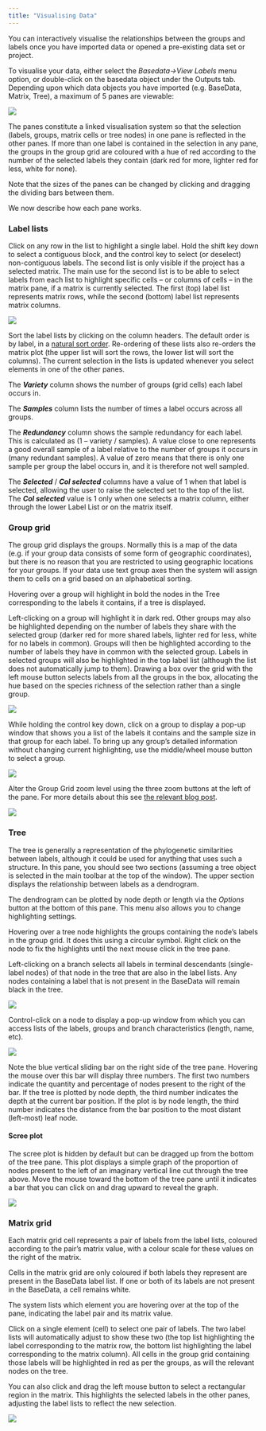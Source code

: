 ```yaml
---
title: "Visualising Data"
---
```


You can interactively visualise the relationships between the groups and labels once you have imported data or opened a pre-existing data set or project.

To visualise your data, either select the *Basedata-\>View Labels* menu option, or double-click on the basedata object under the Outputs tab. Depending upon which data objects you have imported (e.g. BaseData, Matrix, Tree), a maximum of 5 panes are viewable:

![](images/image4.0.png)

The panes constitute a linked visualisation system so that the selection (labels, groups, matrix cells or tree nodes) in one pane is reflected in the other panes. If more than one label is contained in the selection in any pane, the groups in the group grid are coloured with a hue of red according to the number of the selected labels they contain (dark red for more, lighter red for less, white for none).

Note that the sizes of the panes can be changed by clicking and dragging the dividing bars between them.

We now describe how each pane works.

###  Label lists 

Click on any row in the list to highlight a single label. Hold the shift key down to select a contiguous block, and the control key to select (or deselect) non-contiguous labels. The second list is only visible if the project has a selected matrix. The main use for the second list is to be able to select labels from each list to highlight specific cells – or columns of cells – in the matrix pane, if a matrix is currently selected. The first (top) label list represents matrix rows, while the second (bottom) label list represents matrix columns.

![](images/image4.1.png)

Sort the label lists by clicking on the column headers. The default order is by label, in a [natural sort order](https://en.wikipedia.org/wiki/Natural_sort_order). Re-ordering of these lists also re-orders the matrix plot (the upper list will sort the rows, the lower list will sort the columns). The current selection in the lists is updated whenever you select elements in one of the other panes.

The ***Variety*** column shows the number of groups (grid cells) each label occurs in.

The ***Samples*** column lists the number of times a label occurs across all groups.

The ***Redundancy*** column shows the sample redundancy for each label. This is calculated as (1 – variety / samples). A value close to one represents a good overall sample of a label relative to the number of groups it occurs in (many redundant samples). A value of zero means that there is only one sample per group the label occurs in, and it is therefore not well sampled.

The ***Selected*** / ***Col selected*** columns have a value of 1 when that label is selected, allowing the user to raise the selected set to the top of the list. The ***Col selected*** value is 1 only when one selects a matrix column, either through the lower Label List or on the matrix itself.

###  Group grid 

The group grid displays the groups. Normally this is a map of the data (e.g. if your group data consists of some form of geographic coordinates), but there is no reason that you are restricted to using geographic locations for your groups. If your data use text group axes then the system will assign them to cells on a grid based on an alphabetical sorting.

Hovering over a group will highlight in bold the nodes in the Tree corresponding to the labels it contains, if a tree is displayed.

Left-clicking on a group will highlight it in dark red. Other groups may also be highlighted depending on the number of labels they share with the selected group (darker red for more shared labels, lighter red for less, white for no labels in common). Groups will then be highlighted according to the number of labels they have in common with the selected group. Labels in selected groups will also be highlighted in the top label list (although the list does not automatically jump to them). Drawing a box over the grid with the left mouse button selects labels from all the groups in the box, allocating the hue based on the species richness of the selection rather than a single group.

![](images/image4.2.png)

While holding the control key down, click on a group to display a pop-up window that shows you a list of the labels it contains and the sample size in that group for each label. To bring up any group's detailed information without changing current highlighting, use the middle/wheel mouse button to select a group.

![](images/image4.3.png)

Alter the Group Grid zoom level using the three zoom buttons at the left of the pane. For more details about this see [the relevant blog post](https://biodiverse-analysis-software.blogspot.com/2014/10/the-pan-and-zoom-functionality-in.html).

![](images/image4.4.png)

###  Tree 

The tree is generally a representation of the phylogenetic similarities between labels, although it could be used for anything that uses such a structure. In this pane, you should see two sections (assuming a tree object is selected in the main toolbar at the top of the window). The upper section displays the relationship between labels as a dendrogram.

The dendrogram can be plotted by node depth or length via the *Options* button at the bottom of this pane. This menu also allows you to change highlighting settings.

Hovering over a tree node highlights the groups containing the node's labels in the group grid. It does this using a circular symbol. Right click on the node to fix the highlights until the next mouse click in the tree pane.

Left-clicking on a branch selects all labels in terminal descendants (single-label nodes) of that node in the tree that are also in the label lists. Any nodes containing a label that is not present in the BaseData will remain black in the tree.

![](images/image4.5.png)

Control-click on a node to display a pop-up window from which you can access lists of the labels, groups and branch characteristics (length, name, etc).

![](images/image4.6.png)

Note the blue vertical sliding bar on the right side of the tree pane. Hovering the mouse over this bar will display three numbers. The first two numbers indicate the quantity and percentage of nodes present to the right of the bar. If the tree is plotted by node depth, the third number indicates the depth at the current bar position. If the plot is by node length, the third number indicates the distance from the bar position to the most distant (left-most) leaf node.

####  Scree plot 

The scree plot is hidden by default but can be dragged up from the bottom of the tree pane. This plot displays a simple graph of the proportion of nodes present to the left of an imaginary vertical line cut through the tree above. Move the mouse toward the bottom of the tree pane until it indicates a bar that you can click on and drag upward to reveal the graph.

![](images/image4.7.png)

###  Matrix grid 

Each matrix grid cell represents a pair of labels from the label lists, coloured according to the pair's matrix value, with a colour scale for these values on the right of the matrix.

Cells in the matrix grid are only coloured if both labels they represent are present in the BaseData label list. If one or both of its labels are not present in the BaseData, a cell remains white.

The system lists which element you are hovering over at the top of the pane, indicating the label pair and its matrix value.

Click on a single element (cell) to select one pair of labels. The two label lists will automatically adjust to show these two (the top list highlighting the label corresponding to the matrix row, the bottom list highlighting the label corresponding to the matrix column). All cells in the group grid containing those labels will be highlighted in red as per the groups, as will the relevant nodes on the tree.

You can also click and drag the left mouse button to select a rectangular region in the matrix. This highlights the selected labels in the other panes, adjusting the label lists to reflect the new selection.

![](images/image4.8.png)